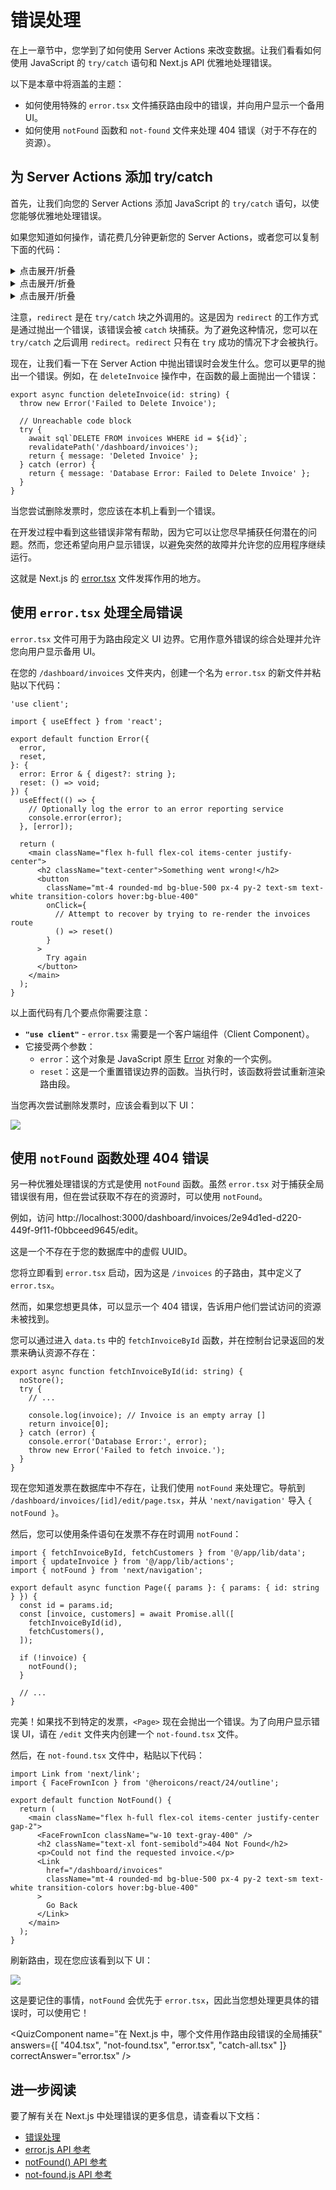 
# 错误处理

在上一章节中，您学到了如何使用 Server Actions 来改变数据。让我们看看如何使用 JavaScript 的 `try/catch` 语句和 Next.js API 优雅地处理错误。

以下是本章中将涵盖的主题：

* 如何使用特殊的 `error.tsx` 文件捕获路由段中的错误，并向用户显示一个备用 UI。
* 如何使用 `notFound` 函数和 `not-found` 文件来处理 404 错误（对于不存在的资源）。

## 为 Server Actions 添加 try/catch

首先，让我们向您的 Server Actions 添加 JavaScript 的 `try/catch` 语句，以使您能够优雅地处理错误。

如果您知道如何操作，请花费几分钟更新您的 Server Actions，或者您可以复制下面的代码：

<details>
  <summary>点击展开/折叠</summary>

  ```tsx showLineNumbers filename="/app/lib/actions.ts" copy
  export async function createInvoice(formData: FormData) {
    const { customerId, amount, status } = CreateInvoice.parse({
      customerId: formData.get('customerId'),
      amount: formData.get('amount'),
      status: formData.get('status'),
    });
  
    const amountInCents = amount * 100;
    const date = new Date().toISOString().split('T')[0];
  
    try {
      await sql`
        INSERT INTO invoices (customer_id, amount, status, date)
        VALUES (${customerId}, ${amountInCents}, ${status}, ${date})
      `;
    } catch (error) {
      return {
        message: 'Database Error: Failed to Create Invoice.',
      };
    }
  
    revalidatePath('/dashboard/invoices');
    redirect('/dashboard/invoices');
  }
  ```
</details>

<details>
  <summary>点击展开/折叠</summary>

  ```tsx showLineNumbers filename="/app/lib/actions.ts" copy
  export async function updateInvoice(id: string, formData: FormData) {
    const { customerId, amount, status } = UpdateInvoice.parse({
      customerId: formData.get('customerId'),
      amount: formData.get('amount'),
      status: formData.get('status'),
    });
  
    const amountInCents = amount * 100;
  
    try {
      await sql`
          UPDATE invoices
          SET customer_id = ${customerId}, amount = ${amountInCents}, status = ${status}
          WHERE id = ${id}
        `;
    } catch (error) {
      return { message: 'Database Error: Failed to Update Invoice.' };
    }
  
    revalidatePath('/dashboard/invoices');
    redirect('/dashboard/invoices');
  }
  ```
</details>

<details>
  <summary>点击展开/折叠</summary>

  ```tsx showLineNumbers filename="/app/lib/actions.ts" copy
  export async function deleteInvoice(id: string) {
    try {
      await sql`DELETE FROM invoices WHERE id = ${id}`;
      revalidatePath('/dashboard/invoices');
      return { message: 'Deleted Invoice.' };
    } catch (error) {
      return { message: 'Database Error: Failed to Delete Invoice.' };
    }
  }
  ```
</details>

注意，`redirect` 是在 `try/catch` 块之外调用的。这是因为 `redirect` 的工作方式是通过抛出一个错误，该错误会被 `catch` 块捕获。为了避免这种情况，您可以在 `try/catch` 之后调用 `redirect`。`redirect` 只有在 `try` 成功的情况下才会被执行。

现在，让我们看一下在 Server Action 中抛出错误时会发生什么。您可以更早的抛出一个错误。例如，在 `deleteInvoice` 操作中，在函数的最上面抛出一个错误：

```tsx showLineNumbers filename="/app/lib/actions.ts" {2} copy
export async function deleteInvoice(id: string) {
  throw new Error('Failed to Delete Invoice');
 
  // Unreachable code block
  try {
    await sql`DELETE FROM invoices WHERE id = ${id}`;
    revalidatePath('/dashboard/invoices');
    return { message: 'Deleted Invoice' };
  } catch (error) {
    return { message: 'Database Error: Failed to Delete Invoice' };
  }
}
```

当您尝试删除发票时，您应该在本机上看到一个错误。

在开发过程中看到这些错误非常有帮助，因为它可以让您尽早捕获任何潜在的问题。然而，您还希望向用户显示错误，以避免突然的故障并允许您的应用程序继续运行。

这就是 Next.js 的 [error.tsx](https://nextjs.org/docs/app/api-reference/file-conventions/error) 文件发挥作用的地方。

## 使用 `error.tsx` 处理全局错误

`error.tsx` 文件可用于为路由段定义 UI 边界。它用作意外错误的综合处理并允许您向用户显示备用 UI。

在您的 `/dashboard/invoices` 文件夹内，创建一个名为 `error.tsx` 的新文件并粘贴以下代码：

```tsx showLineNumbers filename="/dashboard/invoices/error.tsx" copy
'use client';
 
import { useEffect } from 'react';
 
export default function Error({
  error,
  reset,
}: {
  error: Error & { digest?: string };
  reset: () => void;
}) {
  useEffect(() => {
    // Optionally log the error to an error reporting service
    console.error(error);
  }, [error]);
 
  return (
    <main className="flex h-full flex-col items-center justify-center">
      <h2 className="text-center">Something went wrong!</h2>
      <button
        className="mt-4 rounded-md bg-blue-500 px-4 py-2 text-sm text-white transition-colors hover:bg-blue-400"
        onClick={
          // Attempt to recover by trying to re-render the invoices route
          () => reset()
        }
      >
        Try again
      </button>
    </main>
  );
}
```

以上面代码有几个要点你需要注意：
* **`"use client"`** - `error.tsx` 需要是一个客户端组件（Client Component）。
* 它接受两个参数：
  * `error`：这个对象是 JavaScript 原生 [Error](https://developer.mozilla.org/en-US/docs/Web/JavaScript/Reference/Global_Objects/Error) 对象的一个实例。
  * `reset`：这是一个重置错误边界的函数。当执行时，该函数将尝试重新渲染路由段。

当您再次尝试删除发票时，应该会看到以下 UI：

![](/chapter13-error-page.avif)

## 使用 `notFound` 函数处理 404 错误

另一种优雅处理错误的方式是使用 `notFound` 函数。虽然 `error.tsx` 对于捕获全局错误很有用，但在尝试获取不存在的资源时，可以使用 `notFound`。

例如，访问 http://localhost:3000/dashboard/invoices/2e94d1ed-d220-449f-9f11-f0bbceed9645/edit。

这是一个不存在于您的数据库中的虚假 UUID。

您将立即看到 `error.tsx` 启动，因为这是 `/invoices` 的子路由，其中定义了 `error.tsx`。

然而，如果您想更具体，可以显示一个 404 错误，告诉用户他们尝试访问的资源未被找到。

您可以通过进入 `data.ts` 中的 `fetchInvoiceById` 函数，并在控制台记录返回的发票来确认资源不存在：

```tsx showLineNumbers filename="/app/lib/data.ts" {6} copy
export async function fetchInvoiceById(id: string) {
  noStore();
  try {
    // ...
 
    console.log(invoice); // Invoice is an empty array []
    return invoice[0];
  } catch (error) {
    console.error('Database Error:', error);
    throw new Error('Failed to fetch invoice.');
  }
}
```

现在您知道发票在数据库中不存在，让我们使用 `notFound` 来处理它。导航到 `/dashboard/invoices/[id]/edit/page.tsx`，并从 `'next/navigation'` 导入 `{ notFound }`。

然后，您可以使用条件语句在发票不存在时调用 `notFound`：

```tsx showLineNumbers filename="/dashboard/invoices/[id]/edit/page.tsx" {3,12-14} copy
import { fetchInvoiceById, fetchCustomers } from '@/app/lib/data';
import { updateInvoice } from '@/app/lib/actions';
import { notFound } from 'next/navigation';
 
export default async function Page({ params }: { params: { id: string } }) {
  const id = params.id;
  const [invoice, customers] = await Promise.all([
    fetchInvoiceById(id),
    fetchCustomers(),
  ]);
 
  if (!invoice) {
    notFound();
  }
 
  // ...
}
```

完美！如果找不到特定的发票，`<Page>` 现在会抛出一个错误。为了向用户显示错误 UI，请在 `/edit` 文件夹内创建一个 `not-found.tsx` 文件。

然后，在 `not-found.tsx` 文件中，粘贴以下代码：

```tsx showLineNumbers filename="/dashboard/invoices/[id]/edit/not-found.tsx" copy
import Link from 'next/link';
import { FaceFrownIcon } from '@heroicons/react/24/outline';
 
export default function NotFound() {
  return (
    <main className="flex h-full flex-col items-center justify-center gap-2">
      <FaceFrownIcon className="w-10 text-gray-400" />
      <h2 className="text-xl font-semibold">404 Not Found</h2>
      <p>Could not find the requested invoice.</p>
      <Link
        href="/dashboard/invoices"
        className="mt-4 rounded-md bg-blue-500 px-4 py-2 text-sm text-white transition-colors hover:bg-blue-400"
      >
        Go Back
      </Link>
    </main>
  );
}
```

刷新路由，现在您应该看到以下 UI：

![](/chapter13-404-not-found-page.avif)

这是要记住的事情，`notFound` 会优先于 `error.tsx`，因此当您想处理更具体的错误时，可以使用它！

<QuizComponent
  name="在 Next.js 中，哪个文件用作路由段错误的全局捕获"
  answers={[
    "404.tsx",
    "not-found.tsx",
    "error.tsx",
    "catch-all.tsx"
    ]}
  correctAnswer="error.tsx"
/>

## 进一步阅读

要了解有关在 Next.js 中处理错误的更多信息，请查看以下文档：

* [错误处理](https://nextjs.org/docs/app/building-your-application/routing/error-handling)
* [error.js API 参考](https://nextjs.org/docs/app/api-reference/file-conventions/error)
* [notFound() API 参考](https://nextjs.org/docs/app/api-reference/functions/not-found)
* [not-found.js API 参考](https://nextjs.org/docs/app/api-reference/file-conventions/not-found)

<FollowMe />
